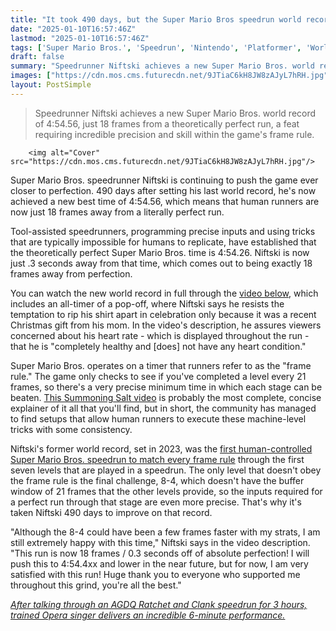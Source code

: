```yaml
---
title: "It took 490 days, but the Super Mario Bros speedrun world record is now 4 frames better – and just 18 frames away from literal perfection"
date: "2025-01-10T16:57:46Z"
lastmod: "2025-01-10T16:57:46Z"
tags: ['Super Mario Bros.', 'Speedrun', 'Nintendo', 'Platformer', 'World Record']
draft: false
summary: "Speedrunner Niftski achieves a new Super Mario Bros. world record of 4:54.56, just 18 frames from a theoretically perfect run,  a feat requiring incredible precision and skill within the game's frame rule."
images: ["https://cdn.mos.cms.futurecdn.net/9JTiaC6kH8JW8zAJyL7hRH.jpg"]
layout: PostSimple
---
```

> Speedrunner Niftski achieves a new Super Mario Bros. world record of 4:54.56, just 18 frames from a theoretically perfect run,  a feat requiring incredible precision and skill within the game's frame rule.


        <img alt="Cover" src="https://cdn.mos.cms.futurecdn.net/9JTiaC6kH8JW8zAJyL7hRH.jpg"/>
        
Super Mario Bros. speedrunner Niftski is continuing to push the game ever closer to perfection. 490 days after setting his last world record, he's now achieved a new best time of 4:54.56, which means that human runners are now just 18 frames away from a literally perfect run.

Tool-assisted speedrunners, programming precise inputs and using tricks that are typically impossible for humans to replicate, have established that the theoretically perfect Super Mario Bros. time is 4:54.26. Niftski is now just .3 seconds away from that time, which comes out to being exactly 18 frames away from perfection.

You can watch the new world record in full through the [video below](https://www.youtube.com/watch?v=wQmkaEZeVSk&ab_channel=Niftski), which includes an all-timer of a pop-off, where Niftski says he resists the temptation to rip his shirt apart in celebration only because it was a recent Christmas gift from his mom. In the video's description, he assures viewers concerned about his heart rate - which is displayed throughout the run - that he is "completely healthy and [does] not have any heart condition."

Super Mario Bros. operates on a timer that runners refer to as the "frame rule." The game only checks to see if you've completed a level every 21 frames, so there's a very precise minimum time in which each stage can be beaten. [This Summoning Salt video](https://www.youtube.com/watch?v=7rIJNT7dCmE&ab_channel=SummoningSalt) is probably the most complete, concise explainer of it all that you'll find, but in short, the community has managed to find setups that allow human runners to execute these machine-level tricks with some consistency.

Niftski's former world record, set in 2023, was the [first human-controlled Super Mario Bros. speedrun to match every frame rule](https://www.gamesradar.com/theres-a-new-super-mario-bros-speedrun-world-record-and-its-only-22-frames-away-from-literal-perfection/) through the first seven levels that are played in a speedrun. The only level that doesn't obey the frame rule is the final challenge, 8-4, which doesn't have the buffer window of 21 frames that the other levels provide, so the inputs required for a perfect run through that stage are even more precise. That's why it's taken Niftski 490 days to improve on that record.

"Although the 8-4 could have been a few frames faster with my strats, I am still extremely happy with this time," Niftski says in the video description. "This run is now 18 frames / 0.3 seconds off of absolute perfection! I will push this to 4:54.4xx and lower in the near future, but for now, I am very satisfied with this run! Huge thank you to everyone who supported me throughout this grind, you're all the best."

[<em>After talking through an AGDQ Ratchet and Clank speedrun for 3 hours, trained Opera singer delivers an incredible 6-minute performance.</em>](https://www.gamesradar.com/games/ratchet-and-clank/after-talking-through-an-agdq-ratchet-and-clank-speedrun-for-3-hours-trained-opera-singer-delivers-an-incredible-6-minute-performance/)
        